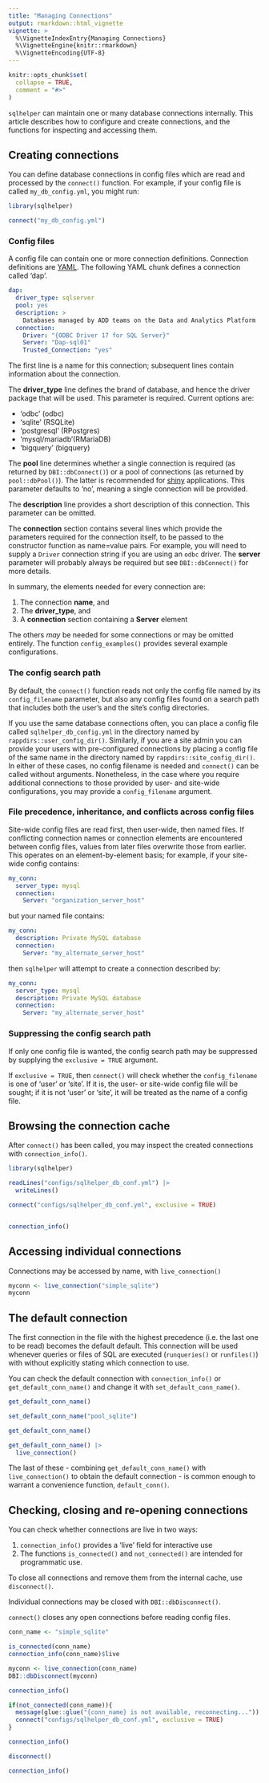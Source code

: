 ```yaml
---
title: "Managing Connections"
output: rmarkdown::html_vignette
vignette: >
  %\VignetteIndexEntry{Managing Connections}
  %\VignetteEngine{knitr::rmarkdown}
  %\VignetteEncoding{UTF-8}
---
```


```r
knitr::opts_chunk$set(
  collapse = TRUE,
  comment = "#>"
)
```

`sqlhelper` can maintain one or many database connections internally. This
article describes how to configure and create connections, and the functions for
inspecting and accessing them.

## Creating connections

You can define database connections in config files which are read and processed
by the `connect()` function. For example, if your config file is called
`my_db_config.yml`, you might run:

``` r
library(sqlhelper)

connect("my_db_config.yml")
```

### Config files

A config file can contain one or more connection definitions.
Connection definitions are [YAML](https://yaml.org/). The following YAML chunk defines a connection called 'dap'. 

```yaml
dap:
  driver_type: sqlserver
  pool: yes
  description: >
    Databases managed by ADD teams on the Data and Analytics Platform
  connection:
    Driver: "{ODBC Driver 17 for SQL Server}"
    Server: "Dap-sql01"
    Trusted_Connection: "yes"
```

The first line is a name for this connection; subsequent lines contain
information about the connection.

The **driver_type** line defines the brand of database, and hence the driver
package that will be used. This parameter is required. Current options are:

* 'odbc' (odbc)
* 'sqlite' (RSQLite)
* 'postgresql' (RPostgres)
* 'mysql/mariadb'(RMariaDB)
* 'bigquery' (bigquery)

The **pool** line determines whether a single connection is required (as
returned by `DBI::dbConnect()`) or a pool of connections (as returned by
`pool::dbPool()`). The latter is recommended for
[shiny](https://shiny.rstudio.com/) applications. This parameter defaults to
'no', meaning a single connection will be provided.

The **description** line provides a short description of this connection. This
parameter can be omitted.

The **connection** section contains several lines which provide the parameters
required for the connection itself, to be passed to the constructor function as
name=value pairs. For example, you will need to supply a `Driver` connection
string if you are using an `odbc` driver. The **server** parameter will probably
always be required but see `DBI::dbConnect()` for more details.

In summary, the elements needed for every connection are:

#. The connection **name**, and
#. The **driver_type**, and
#. A **connection** section containing a **Server** element

The others *may* be needed for some connections or may be omitted entirely. The function `config_examples()` provides several example configurations. 

### The config search path

By default, the `connect()` function reads not only the config file named by its
`config_filename` parameter, but also any config files found on a search path
that includes both the user's and the site's config directories.

If you use the same database connections often, you can place a config file
called `sqlhelper_db_config.yml` in the directory named by
`rappdirs::user_config_dir()`. Similarly, if you are a site admin you can
provide your users with pre-configured connections by placing a config file of
the same name in the directory named by `rappdirs::site_config_dir()`. In either
of these cases, no config filename is needed and `connect()` can be called
without arguments. Nonetheless, in the case where you require additional
connections to those provided by user- and site-wide configurations, you may
provide a `config_filename` argument.

### File precedence, inheritance, and conflicts across config files

Site-wide config files are read first, then user-wide, then named files. If
conflicting connection names or connection elements are encountered between
config files, values from later files overwrite those from earlier. This
operates on an element-by-element basis; for example, if your site-wide config
contains:

```yaml
my_conn:
  server_type: mysql
  connection:
    Server: "organization_server_host"
```

but your named file contains:

```yaml
my_conn:
  description: Private MySQL database
  connection:
    Server: "my_alternate_server_host"
```
then `sqlhelper` will attempt to create a connection described by:

```yaml
my_conn:
  server_type: mysql
  description: Private MySQL database
  connection:
    Server: "my_alternate_server_host"
```

### Suppressing the config search path

If only one config file is wanted, the config search path may be suppressed by
supplying the `exclusive = TRUE` argument.

If `exclusive = TRUE`, then `connect()` will check whether the `config_filename`
is one of 'user' or 'site'. If it is, the user- or site-wide config file will be
sought; if it is not 'user' or 'site', it will be treated as the name of a
config file.

## Browsing the connection cache

After `connect()` has been called, you may inspect the created connections with
`connection_info()`.

```r
library(sqlhelper)

readLines("configs/sqlhelper_db_conf.yml") |>
  writeLines()

connect("configs/sqlhelper_db_conf.yml", exclusive = TRUE)


connection_info()
```


## Accessing individual connections

Connections may be accessed by name, with `live_connection()`

```r
myconn <- live_connection("simple_sqlite")
myconn
```

## The default connection

The first connection in the file with the highest precedence (i.e. the last one to be read) becomes the default default. This connection will be used whenever queries or files of SQL are executed (`runqueries()` or `runfiles()`) with without explicitly stating which connection to use. 

You can check the default connection with `connection_info()` or `get_default_conn_name()` and change it with `set_default_conn_name()`.

```r
get_default_conn_name()

set_default_conn_name("pool_sqlite")

get_default_conn_name()

get_default_conn_name() |>
  live_connection()
```

The last of these - combining `get_default_conn_name()` with `live_connection()` to obtain the default connection - is common enough to warrant a convenience function, `default_conn()`.

## Checking, closing and re-opening connections

You can check whether connections are live in two ways:

#. `connection_info()` provides a 'live' field for interactive use
#. The functions `is_connected()` and `not_connected()` are intended for programmatic use.

To close all connections and remove them from the internal cache, use `disconnect()`.

Individual connections may be closed with `DBI::dbDisconnect()`. 

`connect()` closes any open connections before reading config files. 


```r
conn_name <- "simple_sqlite"

is_connected(conn_name)
connection_info(conn_name)$live

myconn <- live_connection(conn_name)
DBI::dbDisconnect(myconn)

connection_info()

if(not_connected(conn_name)){
  message(glue::glue("{conn_name} is not available, reconnecting..."))
  connect("configs/sqlhelper_db_conf.yml", exclusive = TRUE)
}

connection_info()

disconnect()

connection_info()
```


